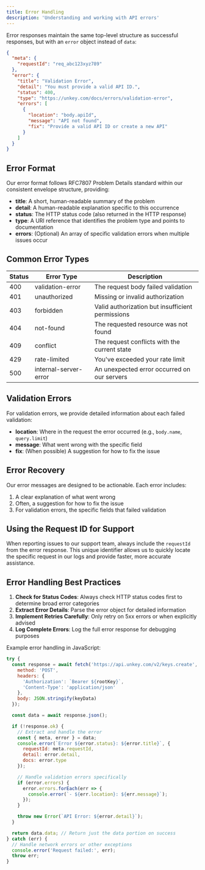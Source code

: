 ```yaml
---
title: Error Handling
description: 'Understanding and working with API errors'
---
```


Error responses maintain the same top-level structure as successful responses, but with an `error` object instead of `data`:

```json
{
  "meta": {
    "requestId": "req_abc123xyz789"
  },
  "error": {
    "title": "Validation Error",
    "detail": "You must provide a valid API ID.",
    "status": 400,
    "type": "https://unkey.com/docs/errors/validation-error",
    "errors": [
      {
        "location": "body.apiId",
        "message": "API not found",
        "fix": "Provide a valid API ID or create a new API"
      }
    ]
  }
}
```

## Error Format

Our error format follows RFC7807 Problem Details standard within our consistent envelope structure, providing:

- **title**: A short, human-readable summary of the problem
- **detail**: A human-readable explanation specific to this occurrence
- **status**: The HTTP status code (also returned in the HTTP response)
- **type**: A URI reference that identifies the problem type and points to documentation
- **errors**: (Optional) An array of specific validation errors when multiple issues occur

## Common Error Types

| Status | Error Type | Description |
|--------|------------|-------------|
| 400 | validation-error | The request body failed validation |
| 401 | unauthorized | Missing or invalid authorization |
| 403 | forbidden | Valid authorization but insufficient permissions |
| 404 | not-found | The requested resource was not found |
| 409 | conflict | The request conflicts with the current state |
| 429 | rate-limited | You've exceeded your rate limit |
| 500 | internal-server-error | An unexpected error occurred on our servers |

## Validation Errors

For validation errors, we provide detailed information about each failed validation:

- **location**: Where in the request the error occurred (e.g., `body.name`, `query.limit`)
- **message**: What went wrong with the specific field
- **fix**: (When possible) A suggestion for how to fix the issue

## Error Recovery

Our error messages are designed to be actionable. Each error includes:

1. A clear explanation of what went wrong
2. Often, a suggestion for how to fix the issue
3. For validation errors, the specific fields that failed validation

## Using the Request ID for Support

When reporting issues to our support team, always include the `requestId` from the error response. This unique identifier allows us to quickly locate the specific request in our logs and provide faster, more accurate assistance.

## Error Handling Best Practices

1. **Check for Status Codes**: Always check HTTP status codes first to determine broad error categories
2. **Extract Error Details**: Parse the error object for detailed information
3. **Implement Retries Carefully**: Only retry on 5xx errors or when explicitly advised
4. **Log Complete Errors**: Log the full error response for debugging purposes

Example error handling in JavaScript:

```javascript
try {
  const response = await fetch('https://api.unkey.com/v2/keys.create', {
    method: 'POST',
    headers: {
      'Authorization': `Bearer ${rootKey}`,
      'Content-Type': 'application/json'
    },
    body: JSON.stringify(keyData)
  });

  const data = await response.json();

  if (!response.ok) {
    // Extract and handle the error
    const { meta, error } = data;
    console.error(`Error ${error.status}: ${error.title}`, {
      requestId: meta.requestId,
      detail: error.detail,
      docs: error.type
    });

    // Handle validation errors specifically
    if (error.errors) {
      error.errors.forEach(err => {
        console.error(`- ${err.location}: ${err.message}`);
      });
    }

    throw new Error(`API Error: ${error.detail}`);
  }

  return data.data; // Return just the data portion on success
} catch (err) {
  // Handle network errors or other exceptions
  console.error('Request failed:', err);
  throw err;
}
```

